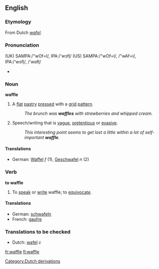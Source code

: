 ==English==
===Etymology===
From Dutch ''[[wafel]]''.
===Pronunciation===
(UK) SAMPA:/"wOf=l/, IPA:/'w&#596;fl&#809;/
(US) SAMPA:/"wOf=l/, /"wAf=l/, IPA:/'w&#596;fl&#809;/, /'w&#593;fl&#809;/
*{{audio|en-us-waffle.ogg|Audio (US)}}

===Noun===
'''waffle'''
{{wikipedia}}
#A [[flat]] [[pastry]] [[press]]ed with a [[grid]] [[pattern]].
#:''The brunch was '''waffles''' with strawberries and whipped cream.''
#Speech/writing that is [[vague]], [[pretentious]] or [[evasive]].
#:''This interesting point seems to get lost a little within a lot of self-important '''waffle'''.''
====Translations====
*German: [[Waffel]] ''f'' (1), [[Geschwafel]] ''n'' (2)

===Verb===
'''to waffle'''
#To [[speak]] or [[write]] waffle; to [[equivocate]].
====Translations====
*German: [[schwafeln]]
*French: [[gaufre]]

===Translations to be checked===
*Dutch: [[wafel]] ''c''

[[Category:Dutch derivations]]

[[fr:waffle]]
[[fi:waffle]]